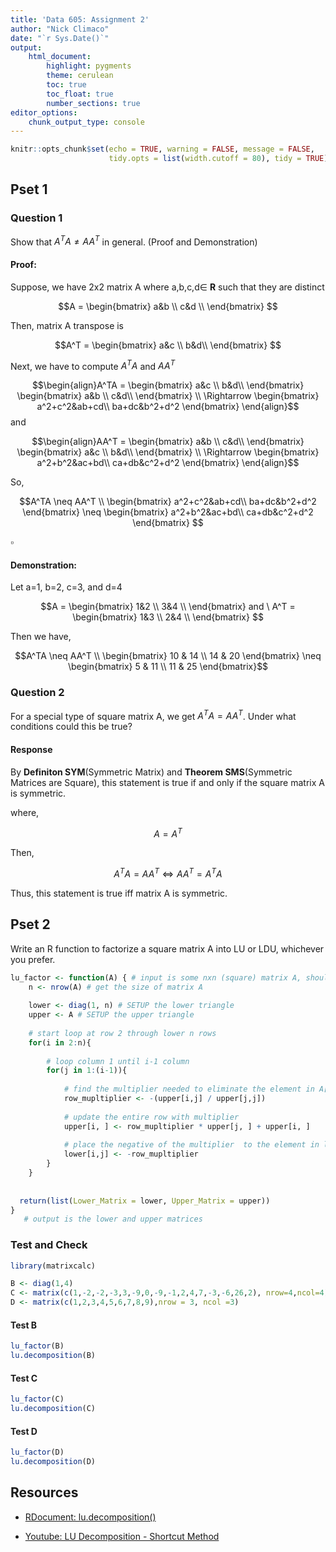 ```yaml
---
title: 'Data 605: Assignment 2'
author: "Nick Climaco"
date: "`r Sys.Date()`"
output:
    html_document:
        highlight: pygments
        theme: cerulean
        toc: true
        toc_float: true
        number_sections: true
editor_options:
    chunk_output_type: console
---
```


```r
knitr::opts_chunk$set(echo = TRUE, warning = FALSE, message = FALSE,
                      tidy.opts = list(width.cutoff = 80), tidy = TRUE)
```

## Pset 1 {-}

### Question 1 {-}

Show that $A^TA \neq AA^T$ in general. (Proof and Demonstration)

#### Proof: {-}

Suppose, we have 2x2 matrix A where a,b,c,d$\in$ **R** such that they are distinct

$$A = \begin{bmatrix}
a&b \\
c&d \\
\end{bmatrix} $$

Then, matrix A transpose is 

$$A^T = \begin{bmatrix}
a&c \\
b&d\\
\end{bmatrix} $$

Next, we have to compute $A^TA$ and $AA^T$

$$\begin{align}A^TA = 
\begin{bmatrix}
a&c \\
b&d\\
\end{bmatrix} 
\begin{bmatrix}
a&b \\
c&d\\
\end{bmatrix} \\
\Rightarrow 
\begin{bmatrix} 
a^2+c^2&ab+cd\\
ba+dc&b^2+d^2
\end{bmatrix}
\end{align}$$
and 

$$\begin{align}AA^T = 
\begin{bmatrix}
a&b \\
c&d\\
\end{bmatrix} 
\begin{bmatrix}
a&c \\
b&d\\
\end{bmatrix} \\
\Rightarrow 
\begin{bmatrix} 
a^2+b^2&ac+bd\\
ca+db&c^2+d^2
\end{bmatrix}
\end{align}$$

So,

$$A^TA \neq AA^T \\
\begin{bmatrix} 
a^2+c^2&ab+cd\\
ba+dc&b^2+d^2
\end{bmatrix} \neq 
\begin{bmatrix} 
a^2+b^2&ac+bd\\
ca+db&c^2+d^2
\end{bmatrix} $$

$\square$

#### Demonstration: {-}

Let a=1, b=2, c=3, and d=4

$$A = \begin{bmatrix}
1&2 \\
3&4 \\
\end{bmatrix} and \  A^T = \begin{bmatrix}
1&3 \\
2&4 \\
\end{bmatrix} $$

Then we have,

$$A^TA \neq AA^T \\
\begin{bmatrix} 
10 & 14 \\
14 & 20
\end{bmatrix} \neq 
\begin{bmatrix} 
5 & 11 \\
11 & 25
\end{bmatrix}$$

### Question 2 {-}

For a special type of square matrix A, we get $A^TA = AA^T$. Under what conditions could this be true? 

#### Response {-}

By **Definiton SYM**(Symmetric Matrix) and **Theorem SMS**(Symmetric Matrices are Square), this statement is true if and only if the square matrix A is symmetric. 

where,

$$A = A^T$$

Then,

$$A^TA = AA^T \Leftrightarrow AA^T = A^TA$$

Thus, this statement is true iff matrix A is symmetric.

## Pset 2 {-}

Write an R function to factorize a square matrix A into LU or LDU, whichever you prefer.

```r

lu_factor <- function(A) { # input is some nxn (square) matrix A, should work on any size matrix
    n <- nrow(A) # get the size of matrix A
    
    lower <- diag(1, n) # SETUP the lower triangle
    upper <- A # SETUP the upper triangle
    
    # start loop at row 2 through lower n rows
    for(i in 2:n){ 
        
        # loop column 1 until i-1 column
        for(j in 1:(i-1)){ 
            
            # find the multiplier needed to eliminate the element in A[i,j]
            row_mupltiplier <- -(upper[i,j] / upper[j,j]) 
            
            # update the entire row with multiplier
            upper[i, ] <- row_mupltiplier * upper[j, ] + upper[i, ] 
            
            # place the negative of the multiplier  to the element in lower[i,j]
            lower[i,j] <- -row_mupltiplier 
        }
    }
    
    
  return(list(Lower_Matrix = lower, Upper_Matrix = upper))
}
   # output is the lower and upper matrices
```

### Test and Check {-}

```r
library(matrixcalc)
```

```r
B <- diag(1,4)
C <- matrix(c(1,-2,-2,-3,3,-9,0,-9,-1,2,4,7,-3,-6,26,2), nrow=4,ncol=4)
D <- matrix(c(1,2,3,4,5,6,7,8,9),nrow = 3, ncol =3)
```

#### Test B {-}
```r
lu_factor(B)
lu.decomposition(B)
```

#### Test C {-}
```r
lu_factor(C)
lu.decomposition(C)
```

#### Test D {-}
```r
lu_factor(D)
lu.decomposition(D)
```

## Resources {-}
* [RDocument: lu.decomposition() ](https://www.rdocumentation.org/packages/matrixcalc/versions/1.0-6/topics/lu.decomposition)

* [Youtube: LU Decomposition - Shortcut Method](https://www.youtube.com/watch?v=UlWcofkUDDU)
